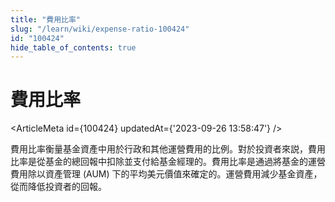 ```yaml
---
title: "費用比率"
slug: "/learn/wiki/expense-ratio-100424"
id: "100424"
hide_table_of_contents: true
---
```



# 費用比率

<ArticleMeta id={100424} updatedAt={'2023-09-26 13:58:47'} />
<div className='border-solid border-b border-t-0 my-4 border-[var(--ifm-color-gray-300)]' />

費用比率衡量基金資產中用於行政和其他運營費用的比例。對於投資者來説，費用比率是從基金的總回報中扣除並支付給基金經理的。費用比率是通過將基金的運營費用除以資產管理 (AUM) 下的平均美元價值來確定的。運營費用減少基金資產，從而降低投資者的回報。
